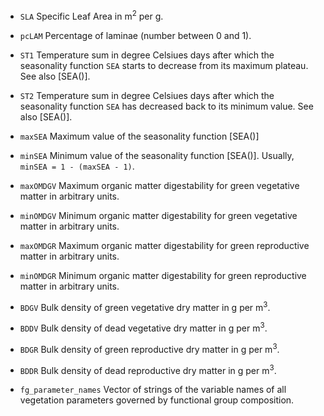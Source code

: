 - `SLA` Specific Leaf Area in m^2^ per g.

- `pcLAM` Percentage of laminae (number between 0 and 1).

- `ST1` Temperature sum in degree Celsiues days after which the
seasonality function `SEA` starts to decrease from its maximum plateau.
See also [SEA()].

- `ST2` Temperature sum in degree Celsiues days after which the
seasonality function `SEA` has decreased back to its minimum value.
See also [SEA()].

- `maxSEA` Maximum value of the seasonality function [SEA()]

- `minSEA` Minimum value of the seasonality function [SEA()]. Usually,
`minSEA = 1 - (maxSEA - 1)`.

- `maxOMDGV` Maximum organic matter digestability for green vegetative
matter in arbitrary units.

- `minOMDGV` Minimum organic matter digestability for green vegetative
matter in arbitrary units.

- `maxOMDGR` Maximum organic matter digestability for green reproductive
matter in arbitrary units.

- `minOMDGR` Minimum organic matter digestability for green reproductive
matter in arbitrary units.

- `BDGV` Bulk density of green vegetative dry matter in g per m^3^.

- `BDDV` Bulk density of dead vegetative dry matter in g per m^3^.

- `BDGR` Bulk density of green reproductive dry matter in g per m^3^.

- `BDDR` Bulk density of dead reproductive dry matter in g per m^3^.

- `fg_parameter_names` Vector of strings of the variable names of all
vegetation parameters governed by functional group composition.

